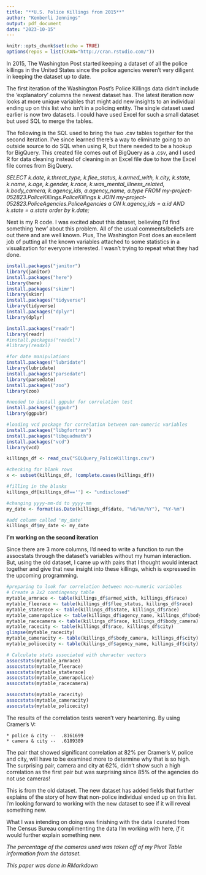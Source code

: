 ---
title: "**U.S. Police Killings from 2015**"
author: "Kemberli Jennings"
output: pdf_document
date: "2023-10-15"
---

```{r setup, include=FALSE}
knitr::opts_chunk$set(echo = TRUE)
options(repos = list(CRAN="http://cran.rstudio.com/"))
```



In 2015, The Washington Post started keeping a dataset of all the police killings in the United States since the police agencies weren't very diligent in keeping the dataset up to date. 

The first iteration of the Washington Post's Police Killings data didn't include the 'explanatory' columns the newest dataset has. The latest iteration now looks at more unique variables that might add new insights to an individual ending up on this list who isn't in a policing entity. The single dataset used earlier is now two datasets. I could have used Excel for such a small dataset but used SQL to merge the tables. 

The following is the SQL used to bring the two .csv tables together for the second iteration. I've since learned there's a way to eliminate going to an outside source to do SQL when using R, but there needed to be a hookup for BigQuery. This created file comes out of BigQuery as a .csv, and I used R for data cleaning instead of cleaning in an Excel file due to how the Excel file comes from BigQuery.    

*SELECT k.date, k.threat_type, k.flee_status, k.armed_with, k.city, k.state, k.name, k.age, k.gender, k.race, k.was_mental_illness_related, k.body_camera, k.agency_ids, a.agency_name, a.type
FROM my-project-052823.PoliceKillings.PoliceKillings k
JOIN my-project-052823.PoliceAgencies.PoliceAgencies a
ON k.agency_ids = a.id AND k.state = a.state
order by k.date;*      

Next is my R code. I was excited about this dataset, believing I'd find something 'new' about this problem. All of the usual comments/beliefs are out there and are well known. Plus, The Washington Post does an excellent job of putting all the known variables attached to some statistics in a visualization for everyone interested. I wasn't trying to repeat what they had done. 

```{r}

install.packages("janitor")
library(janitor)
install.packages("here")
library(here)
install.packages("skimr")
library(skimr)
install.packages("tidyverse")
library(tidyverse)
install.packages("dplyr")
library(dplyr)

install.packages("readr")
library(readr)
#install.packages("readxl")
#library(readxl)

#for date manipulations
install.packages("lubridate")
library(lubridate)
install.packages("parsedate")
library(parsedate)
install.packages("zoo")
library(zoo)

#needed to install ggpubr for correlation test
install.packages("ggpubr")
library(ggpubr)

#loading vcd package for correlation between non-numeric variables
install.packages("libgfortran")
install.packages("libquadmath")
install.packages("vcd")
library(vcd)

killings_df <- read_csv("SQLQuery_PoliceKillings.csv")

#checking for blank rows
x <- subset(killings_df, !complete.cases(killings_df))

#filling in the blanks
killings_df[killings_df==''] <- "undisclosed"

#changing yyyy-mm-dd to yyyy-mm
my_date <- format(as.Date(killings_df$date, "%d/%m/%Y"), "%Y-%m")

#add column called 'my_date'
killings_df$my_date <- my_date

```
**I'm working on the second iteration**

Since there are 3 more columns, I’d need to write a function to run the assocstats through the dataset’s variables without my human interaction. But, using the old dataset, I came up with pairs that I thought would interact together and give that new insight into these killings, which is expressed in the upcoming programming.

```{r}
#preparing to look for correlation between non-numeric variables
# Create a 2x2 contingency table
mytable_armrace <- table(killings_df$armed_with, killings_df$race)
mytable_fleerace <- table(killings_df$flee_status, killings_df$race)
mytable_staterace <- table(killings_df$state, killings_df$race)
mytable_camerapolice <- table(killings_df$agency_name, killings_df$body_camera)
mytable_racecamera <- table(killings_df$race, killings_df$body_camera)
mytable_racecity <- table(killings_df$race, killings_df$city)
glimpse(mytable_racecity)
mytable_cameracity <- table(killings_df$body_camera, killings_df$city)
mytable_policecity <- table(killings_df$agency_name, killings_df$city)

# Calculate stats associated with character vectors
assocstats(mytable_armrace)
assocstats(mytable_fleerace)
assocstats(mytable_staterace)
assocstats(mytable_camerapolice)
assocstats(mytable_racecamera)

assocstats(mytable_racecity)
assocstats(mytable_cameracity)
assocstats(mytable_policecity)

```

The results of the correlation tests weren't very heartening. By using Cramer's V:  

    * police & city --  .8161699
    * camera & city --  .6189389  

The pair that showed significant correlation at 82% per Cramer's V, police and city, will have to be examined more to determine why that is so high. The surprising pair, camera and city at 62%, didn't show such a high correlation as the first pair but was surprising since 85% of the agencies do not use cameras!

This is from the old dataset. The new dataset has added fields that further explains of the story of how that non-police individual ended up on this list. I'm looking forward to working with the new dataset to see if it will reveal something new.

What I was intending on doing was finishing with the data I curated from The Census Bureau complimenting the data I'm working with here, *if* it would further explain something new.

*The percentage of the cameras used was taken off of my Pivot Table information from the dataset.*

*This paper was done in RMarkdown*




